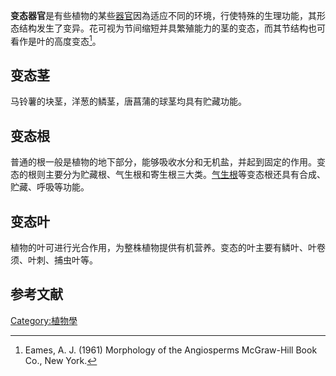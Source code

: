 '''变态器官'''是有些植物的某些[[器官|器官]]因為适应不同的环境，行使特殊的生理功能，其形态结构发生了变异。花可视为节间缩短并具繁殖能力的茎的变态，而其节结构也可看作是叶的高度变态<ref>Eames, A. J. (1961) Morphology of the Angiosperms McGraw-Hill Book Co., New York.</ref>。
==变态茎==
{{main|变态茎}}
马铃薯的块茎，洋葱的鳞茎，唐菖蒲的球茎均具有贮藏功能。
==变态根==
普通的根一般是植物的地下部分，能够吸收水分和无机盐，并起到固定的作用。变态的根则主要分为贮藏根、气生根和寄生根三大类。[[气生根|气生根]]等变态根还具有合成、贮藏、呼吸等功能。
==变态叶==
植物的叶可进行光合作用，为整株植物提供有机营养。变态的叶主要有鳞叶、叶卷须、叶刺、捕虫叶等。
==参考文献==
{{reflist}}
{{植物学}}
[[Category:植物學|Category:植物學]]